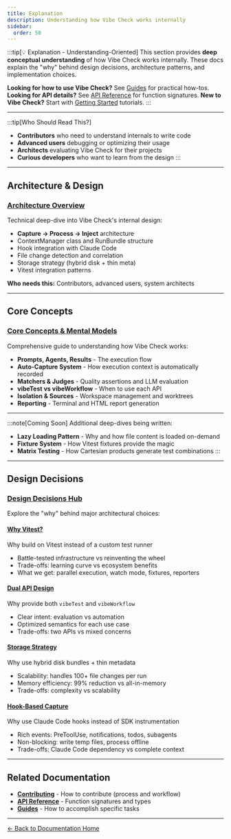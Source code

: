 ```yaml
---
title: Explanation
description: Understanding how Vibe Check works internally
sidebar:
  order: 50
---
```


:::tip[💡 Explanation - Understanding-Oriented]
This section provides **deep conceptual understanding** of how Vibe Check works internally. These docs explain the "why" behind design decisions, architecture patterns, and implementation choices.

**Looking for how to use Vibe Check?** See [Guides](/guides/) for practical how-tos.
**Looking for API details?** See [API Reference](/api/) for function signatures.
**New to Vibe Check?** Start with [Getting Started](/getting-started/) tutorials.
:::

---

:::tip[Who Should Read This?]
- **Contributors** who need to understand internals to write code
- **Advanced users** debugging or optimizing their usage
- **Architects** evaluating Vibe Check for their projects
- **Curious developers** who want to learn from the design
:::

---

## Architecture & Design

### [Architecture Overview](/explanation/architecture/)

Technical deep-dive into Vibe Check's internal design:
- **Capture → Process → Inject** architecture
- ContextManager class and RunBundle structure
- Hook integration with Claude Code
- File change detection and correlation
- Storage strategy (hybrid disk + thin meta)
- Vitest integration patterns

**Who needs this:** Contributors, advanced users, system architects

---

## Core Concepts

### [Core Concepts & Mental Models](/explanation/core-concepts/)

Comprehensive guide to understanding how Vibe Check works:
- **Prompts, Agents, Results** - The execution flow
- **Auto-Capture System** - How execution context is automatically recorded
- **Matchers & Judges** - Quality assertions and LLM evaluation
- **vibeTest vs vibeWorkflow** - When to use each API
- **Isolation & Sources** - Workspace management and worktrees
- **Reporting** - Terminal and HTML report generation

---

:::note[Coming Soon]
Additional deep-dives being written:
- **Lazy Loading Pattern** - Why and how file content is loaded on-demand
- **Fixture System** - How Vitest fixtures provide the magic
- **Matrix Testing** - How Cartesian products generate test combinations
:::

---

## Design Decisions

### [Design Decisions Hub](/explanation/decisions/)

Explore the "why" behind major architectural choices:

#### [Why Vitest?](/explanation/decisions/why-vitest/)
Why build on Vitest instead of a custom test runner
- Battle-tested infrastructure vs reinventing the wheel
- Trade-offs: learning curve vs ecosystem benefits
- What we get: parallel execution, watch mode, fixtures, reporters

#### [Dual API Design](/explanation/decisions/dual-api/)
Why provide both `vibeTest` and `vibeWorkflow`
- Clear intent: evaluation vs automation
- Optimized semantics for each use case
- Trade-offs: two APIs vs mixed concerns

#### [Storage Strategy](/explanation/decisions/storage-strategy/)
Why use hybrid disk bundles + thin metadata
- Scalability: handles 100+ file changes per run
- Memory efficiency: 99% reduction vs all-in-memory
- Trade-offs: complexity vs scalability

#### [Hook-Based Capture](/explanation/decisions/hook-capture/)
Why use Claude Code hooks instead of SDK instrumentation
- Rich events: PreToolUse, notifications, todos, subagents
- Non-blocking: write temp files, process offline
- Trade-offs: Claude Code dependency vs complete context

---

## Related Documentation

- **[Contributing](/contributing/)** - How to contribute (process and workflow)
- **[API Reference](/api/)** - Function signatures and types
- **[Guides](/guides/)** - How to accomplish specific tasks

---

[← Back to Documentation Home](../)
